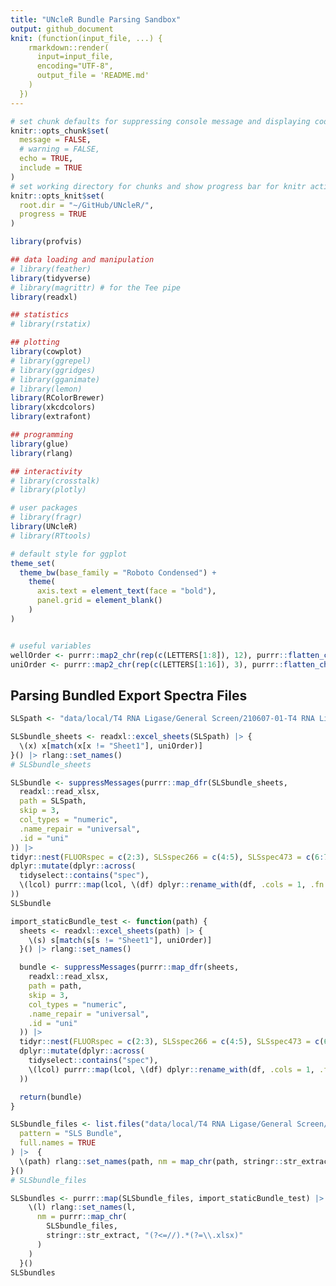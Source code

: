 ```yaml
---
title: "UNcleR Bundle Parsing Sandbox"
output: github_document
knit: (function(input_file, ...) {
    rmarkdown::render(
      input=input_file,
      encoding="UTF-8",
      output_file = 'README.md'
    )
  })
---
```


```r
# set chunk defaults for suppressing console message and displaying code by default
knitr::opts_chunk$set(
  message = FALSE,
  # warning = FALSE,
  echo = TRUE,
  include = TRUE
)
# set working directory for chunks and show progress bar for knitr actions
knitr::opts_knit$set(
  root.dir = "~/GitHub/UNcleR/",
  progress = TRUE
)

library(profvis)

## data loading and manipulation
# library(feather)
library(tidyverse)
# library(magrittr) # for the Tee pipe
library(readxl)

## statistics
# library(rstatix)

## plotting
library(cowplot)
# library(ggrepel)
# library(ggridges)
# library(gganimate)
# library(lemon)
library(RColorBrewer)
library(xkcdcolors)
library(extrafont)

## programming
library(glue)
library(rlang)

## interactivity
# library(crosstalk)
# library(plotly)

# user packages
# library(fragr)
library(UNcleR)
# library(RTtools)

# default style for ggplot
theme_set(
  theme_bw(base_family = "Roboto Condensed") +
    theme(
      axis.text = element_text(face = "bold"),
      panel.grid = element_blank()
    )
)


# useful variables
wellOrder <- purrr::map2_chr(rep(c(LETTERS[1:8]), 12), purrr::flatten_chr(purrr::map(c(1:12), rep, 8)), paste0)
uniOrder <- purrr::map2_chr(rep(c(LETTERS[1:16]), 3), purrr::flatten_chr(purrr::map(c(1:3), rep, 16)), paste0)
```


## Parsing Bundled Export Spectra Files

```r
SLSpath <- "data/local/T4 RNA Ligase/General Screen/210607-01-T4 RNA Ligase-Gen006L-SLS Bundle.xlsx"

SLSbundle_sheets <- readxl::excel_sheets(SLSpath) |> {
  \(x) x[match(x[x != "Sheet1"], uniOrder)]
}() |> rlang::set_names()
# SLSbundle_sheets

SLSbundle <- suppressMessages(purrr::map_dfr(SLSbundle_sheets,
  readxl::read_xlsx,
  path = SLSpath,
  skip = 3,
  col_types = "numeric",
  .name_repair = "universal",
  .id = "uni"
)) |>
tidyr::nest(FLUORspec = c(2:3), SLSspec266 = c(4:5), SLSspec473 = c(6:7)) |>
dplyr::mutate(dplyr::across(
  tidyselect::contains("spec"),
  \(lcol) purrr::map(lcol, \(df) dplyr::rename_with(df, .cols = 1, .fn = ~"temp_C"))
))
SLSbundle
```

```r
import_staticBundle_test <- function(path) {
  sheets <- readxl::excel_sheets(path) |> {
    \(s) s[match(s[s != "Sheet1"], uniOrder)]
  }() |> rlang::set_names()

  bundle <- suppressMessages(purrr::map_dfr(sheets,
    readxl::read_xlsx,
    path = path,
    skip = 3,
    col_types = "numeric",
    .name_repair = "universal",
    .id = "uni"
  )) |>
  tidyr::nest(FLUORspec = c(2:3), SLSspec266 = c(4:5), SLSspec473 = c(6:7)) |>
  dplyr::mutate(dplyr::across(
    tidyselect::contains("spec"),
    \(lcol) purrr::map(lcol, \(df) dplyr::rename_with(df, .cols = 1, .fn = ~"temp_C"))
  ))

  return(bundle)
}
```

```r
SLSbundle_files <- list.files("data/local/T4 RNA Ligase/General Screen/",
  pattern = "SLS Bundle",
  full.names = TRUE
) |>  {
  \(path) rlang::set_names(path, nm = map_chr(path, stringr::str_extract, "(?<=//).*(?=.xlsx)"))
}()
# SLSbundle_files

SLSbundles <- purrr::map(SLSbundle_files, import_staticBundle_test) |> {
    \(l) rlang::set_names(l,
      nm = purrr::map_chr(
        SLSbundle_files,
        stringr::str_extract, "(?<=//).*(?=\\.xlsx)"
      )
    )
  }()
SLSbundles
```

